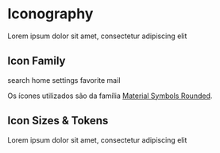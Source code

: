 
<Meta title="Guidelines & Principles/Iconography" />

# Iconography

Lorem ipsum dolor sit amet, consectetur adipiscing elit

## Icon Family

<span class="material-symbols-rounded"> search </span>
<span class="material-symbols-rounded"> home </span>
<span class="material-symbols-rounded"> settings </span>
<span class="material-symbols-rounded"> favorite </span>
<span class="material-symbols-rounded"> mail </span>
<br />

Os ícones utilizados são da família [Material Symbols Rounded](https://fonts.google.com/icons).

## Icon Sizes & Tokens

Lorem ipsum dolor sit amet, consectetur adipiscing elit
